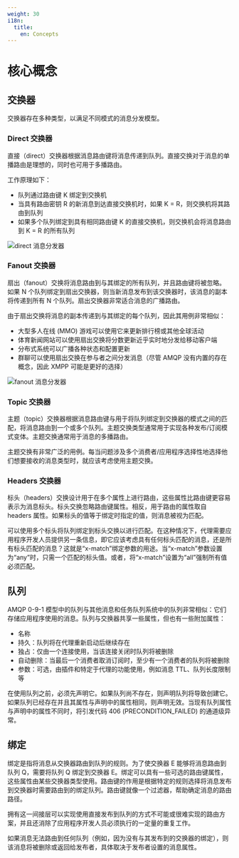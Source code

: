 ```yaml
---
weight: 30
i18n:
  title:
    en: Concepts
---
```


# 核心概念

## 交换器

交换器存在多种类型，以满足不同模式的消息分发模型。

### Direct 交换器

直接（direct）交换器根据消息路由键将消息传递到队列。直接交换对于消息的单播路由是理想的，同时也可用于多播路由。

工作原理如下：

* 队列通过路由键 K 绑定到交换机
* 当具有路由密钥 R 的新消息到达直接交换机时，如果 K = R，则交换机将其路由到队列
* 如果多个队列绑定到具有相同路由键 K 的直接交换机，则交换机会将消息路由到 K = R 的所有队列

![direct 消息分发器](./assets/rabbitmq-exchange-direct.png)

### Fanout 交换器

扇出（fanout）交换将消息路由到与其绑定的所有队列，并且路由键将被忽略。如果 N 个队列绑定到扇出交换器，则当新消息发布到该交换器时，该消息的副本将传递到所有 N 个队列。扇出交换器非常适合消息的广播路由。

由于扇出交换将消息的副本传递到与其绑定的每个队列，因此其用例非常相似：

* 大型多人在线 (MMO) 游戏可以使用它来更新排行榜或其他全球活动
* 体育新闻网站可以使用扇出交换将分数更新近乎实时地分发给移动客户端
* 分布式系统可以广播各种状态和配置更新
* 群聊可以使用扇出交换在参与者之间分发消息（尽管 AMQP 没有内置的存在概念，因此 XMPP 可能是更好的选择）

![fanout 消息分发器](./assets/rabbitmq-exchange-fanout.png)


### Topic 交换器

主题（topic）交换器根据消息路由键与用于将队列绑定到交换器的模式之间的匹配，将消息路由到一个或多个队列。主题交换类型通常用于实现各种发布/订阅模式变体。主题交换通常用于消息的多播路由。

主题交换有非常广泛的用例。每当问题涉及多个消费者/应用程序选择性地选择他们想要接收的消息类型时，就应该考虑使用主题交换。

### Headers 交换器

标头（headers）交换设计用于在多个属性上进行路由，这些属性比路由键更容易表示为消息标头。标头交换忽略路由键属性。相反，用于路由的属性取自 headers 属性。如果标头的值等于绑定时指定的值，则消息被视为匹配。

可以使用多个标头将队列绑定到标头交换以进行匹配。在这种情况下，代理需要应用程序开发人员提供另一条信息，即它应该考虑具有任何标头匹配的消息，还是所有标头匹配的消息？这就是“x-match”绑定参数的用途。当“x-match”参数设置为“any”时，只需一个匹配的标头值。或者，将“x-match”设置为“all”强制所有值必须匹配。

## 队列

AMQP 0-9-1 模型中的队列与其他消息和任务队列系统中的队列非常相似：它们存储应用程序使用的消息。队列与交换器共享一些属性，但也有一些附加属性：

* 名称
* 持久：队列将在代理重新启动后继续存在
* 独占：仅由一个连接使用，当该连接关闭时队列将被删除
* 自动删除：当最后一个消费者取消订阅时，至少有一个消费者的队列将被删除
* 参数：可选，由插件和特定于代理的功能使用，例如消息 TTL、队列长度限制等

在使用队列之前，必须先声明它。如果队列尚不存在，则声明队列将导致创建它。如果队列已经存在并且其属性与声明中的属性相同，则声明无效。当现有队列属性与声明中的属性不同时，将引发代码 406 (PRECONDITION_FAILED) 的通道级异常。

## 绑定

绑定是指将消息从交换器路由到队列的规则。为了使交换器 E 能够将消息路由到队列 Q，需要将队列 Q 绑定到交换器 E。绑定可以具有一些可选的路由键属性，这些属性由某些交换器类型使用。路由键的作用是根据特定的规则选择将消息发布到交换器时需要路由到的绑定队列。路由键就像一个过滤器，帮助确定消息的路由路径。

拥有这一间接层可以实现使用直接发布到队列的方式不可能或很难实现的路由方案，并且还消除了应用程序开发人员必须执行的一定量的重复工作。

如果消息无法路由到任何队列（例如，因为没有与其发布到的交换器的绑定），则该消息将被删除或返回给发布者，具体取决于发布者设置的消息属性。

